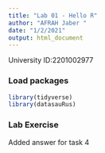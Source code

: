```yaml
---
title: "Lab 01 - Hello R"
author: "AFRAH Jaber "
date: "1/2/2021"
output: html_document
---
```


University ID:2201002977 

### Load packages

```r
library(tidyverse) 
library(datasauRus)
```


### Lab Exercise

Added answer for task 4